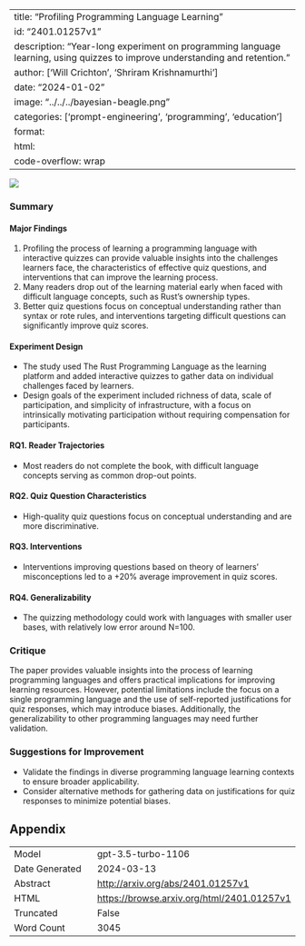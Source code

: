 
---
title: "Profiling Programming Language Learning"
id: "2401.01257v1"
description: "Year-long experiment on programming language learning, using quizzes to improve understanding and retention."
author: ['Will Crichton', 'Shriram Krishnamurthi']
date: "2024-01-02"
image: "../../../bayesian-beagle.png"
categories: ['prompt-engineering', 'programming', 'education']
format:
  html:
    code-overflow: wrap
---

![](../../../bayesian-beagle.png)

### Summary

#### Major Findings
1. Profiling the process of learning a programming language with interactive quizzes can provide valuable insights into the challenges learners face, the characteristics of effective quiz questions, and interventions that can improve the learning process.
2. Many readers drop out of the learning material early when faced with difficult language concepts, such as Rust's ownership types.
3. Better quiz questions focus on conceptual understanding rather than syntax or rote rules, and interventions targeting difficult questions can significantly improve quiz scores.

#### Experiment Design
- The study used The Rust Programming Language as the learning platform and added interactive quizzes to gather data on individual challenges faced by learners.
- Design goals of the experiment included richness of data, scale of participation, and simplicity of infrastructure, with a focus on intrinsically motivating participation without requiring compensation for participants.

#### RQ1. Reader Trajectories
- Most readers do not complete the book, with difficult language concepts serving as common drop-out points.

#### RQ2. Quiz Question Characteristics
- High-quality quiz questions focus on conceptual understanding and are more discriminative.

#### RQ3. Interventions
- Interventions improving questions based on theory of learners' misconceptions led to a +20% average improvement in quiz scores.

#### RQ4. Generalizability
- The quizzing methodology could work with languages with smaller user bases, with relatively low error around N=100.

### Critique
The paper provides valuable insights into the process of learning programming languages and offers practical implications for improving learning resources. However, potential limitations include the focus on a single programming language and the use of self-reported justifications for quiz responses, which may introduce biases. Additionally, the generalizability to other programming languages may need further validation.

### Suggestions for Improvement
- Validate the findings in diverse programming language learning contexts to ensure broader applicability.
- Consider alternative methods for gathering data on justifications for quiz responses to minimize potential biases.

## Appendix

|          |          |
|----------|----------|
| Model     | gpt-3.5-turbo-1106       |
| Date Generated     | 2024-03-13       |
| Abstract | [http://arxiv.org/abs/2401.01257v1](http://arxiv.org/abs/2401.01257v1)        |
| HTML     | [https://browse.arxiv.org/html/2401.01257v1](https://browse.arxiv.org/html/2401.01257v1)       |
| Truncated       | False       |
| Word Count       | 3045       |